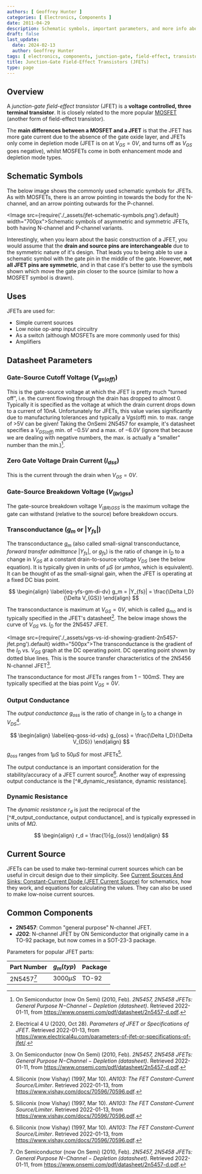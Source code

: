 ```yaml
---
authors: [ Geoffrey Hunter ]
categories: [ Electronics, Components ]
date: 2011-04-29
description: Schematic symbols, important parameters, and more info about junction-gate field-effect transistors (JFETs).
draft: false
last_update:
  date: 2024-02-13
  author: Geoffrey Hunter
tags: [ electronics, components, junction-gate, field-effect, transistors, JFETs, current-source ]
title: Junction-Gate Field-Effect Transistors (JFETs)
type: page
---
```


<WarningIsNotes />

## Overview

A _junction-gate field-effect transistor_ (JFET) is a **voltage controlled, three terminal transistor**. It is closely related to the more popular [MOSFET](/electronics/components/transistors/mosfets/) (another form of field-effect transistor).

The **main differences between a MOSFET and a JFET** is that the JFET has more gate current due to the absence of the gate oxide layer, and JFETs only come in depletion mode (JFET is on at $V_{GS} = 0V$, and turns off as $V_{GS}$ goes negative), whilst MOSFETs come in both enhancement mode and depletion mode types.

## Schematic Symbols

The below image shows the commonly used schematic symbols for JFETs. As with MOSFETs, there is an arrow pointing in towards the body for the N-channel, and an arrow pointing outwards for the P-channel.

<Image src={require('./_assets/jfet-schematic-symbols.png').default} width="700px">Schematic symbols of asymmetric and symmetric JFETs, both having N-channel and P-channel variants.</Image>

Interestingly, when you learn about the basic construction of a JFET, you would assume that the **drain and source pins are interchangeable** due to the symmetric nature of it's design. That leads you to being able to use a schematic symbol with the gate pin in the middle of the gate. However, **not all JFET pins are symmetric**, and in that case it's better to use the symbols shown which move the gate pin closer to the source (similar to how a MOSFET symbol is drawn).

## Uses

JFETs are used for:

* Simple current sources
* Low noise op-amp input circuitry
* As a switch (although MOSFETs are more commonly used for this)
* Amplifiers

## Datasheet Parameters

### Gate-Source Cutoff Voltage ($V_{gs(off)}$)

This is the gate-source voltage at which the JFET is pretty much "turned off", i.e. the current flowing through the drain has dropped to almost 0. Typically it is specified as the voltage at which the drain current drops down to a current of $10nA$. Unfortunately for JFETs, this value varies significantly due to manufacturing tolerances and typically a Vgs(off) min. to max. range of >5V can be given! Taking the OnSemi 2N5457 for example, it's datasheet specifies a $V_{GS(off)}$ min. of $-0.5V$ and a max. of $-6.0V$ (ignore that because we are dealing with negative numbers, the max. is actually a "smaller" number than the min.)[^bib-onsemi-2n5457-ds].

### Zero Gate Voltage Drain Current ($I_{dss}$)

This is the current through the drain when $V_{GS} = 0V$.

### Gate-Source Breakdown Voltage ($V_{(br)gss}$)

The gate-source breakdown voltage $V_{(BR)GSS}$ is the maximum voltage the gate can withstand (relative to the source) before breakdown occurs.

### Transconductance ($g_m$ or $|Y_{fs}|$)

The transconductance $g_m$ (also called small-signal transconductance, _forward transfer admittance_ $|Y_{fs}|$, or $g_{fs}$) is the ratio of change in $I_D$ to a change in $V_{GS}$ at a constant drain-to-source voltage $V_{DS}$ (see the below equation). It is typically given in units of $\mu S$ (or $\mu mhos$, which is equivalent). It can be thought of as the small-signal gain, when the JFET is operating at a fixed DC bias point.

$$
\begin{align}
\label{eq-yfs-gm-di-dv}
g_m = |Y_{fs}| = \frac{\Delta I_D}{\Delta V_{GS}}
\end{align}
$$

The transconductance is maximum at $V_{GS} = 0V$, which is called $g_{mo}$ and is typically specified in the JFET's datasheet[^bib-elec4u-jfet-params]. The below image shows the curve of $V_{GS}$ vs. $I_{D}$ for the 2N5457 JFET.

<Image src={require('./_assets/vgs-vs-id-showing-gradient-2n5457-jfet.png').default} width="500px">The transconductance is the gradient of the $I_D$ vs. $V_{GS}$ graph at the DC operating point. DC operating point shown by dotted blue lines. This is the source transfer characteristics of the 2N5456 N-channel JFET[^bib-onsemi-2n5457-ds].</Image>

The transconductance for most JFETs ranges from $1-100mS$. They are typically specified at the bias point $V_{GS} = 0V.$

### Output Conductance

The _output conductance_ $g_{oss}$ is the ratio of change in $I_D$ to a change in $V_{DS}$[^bib-vishay-an103-fet-curr-source].

$$
\begin{align}
\label{eq-goss-id-vds}
g_{oss} = \frac{\Delta I_D}{\Delta V_{DS}}
\end{align}
$$

$g_{oss}$ ranges from $1\mu S$ to $50\mu S$ for most JFETs[^bib-vishay-an103-fet-curr-source].

The output conductance is an important consideration for the stability/accuracy of a JFET current source[^bib-vishay-an103-fet-curr-source]. Another way of expressing output conductance is the [^#_dynamic_resistance, dynamic resistance].

### Dynamic Resistance

The _dynamic resistance_ $r_d$ is just the reciprocal of the [^#_output_conductance, output conductance], and is typically expressed in units of $M\Omega$.

$$
\begin{align}
r_d = \frac{1}{g_{oss}}
\end{align}
$$

## Current Source

JFETs can be used to make two-terminal current sources which can be useful in circuit design due to their simplicity. See [Current Sources And Sinks: Constant-Current Diode (JFET Current Source)](/docs/electronics/components/current-sources-and-sinks/index.mdx#constant-current-diode-jfet-current-source) for schematics, how they work, and equations for calculating the values. They can also be used to make low-noise current sources.

## Common Components

* **2N5457**: Common "general purpose" N-channel JFET.
* **J202**: N-channel JFET by ON Semiconductor that originally came in a TO-92 package, but now comes in a SOT-23-3 package.

Parameters for popular JFET parts:

| Part Number | $g_m (typ)$ | Package
|-------------|-----------------|---------------
| 2N5457[^bib-onsemi-2n5457-ds] | $3000\mu S$ | TO-92

[^bib-onsemi-2n5457-ds]: On Semiconductor (now On Semi) (2010, Feb). _2N5457, 2N5458 JFETs: General Purpose N−Channel − Depletion (datasheet)_. Retrieved 2022-01-11, from https://www.onsemi.com/pdf/datasheet/2n5457-d.pdf.
[^bib-elec4u-jfet-params]: Electrical 4 U (2020, Oct 28). _Parameters of JFET or Specifications of JFET_. Retrieved 2022-01-13, from https://www.electrical4u.com/parameters-of-jfet-or-specifications-of-jfet/.
[^bib-vishay-an103-fet-curr-source]: Siliconix (now Vishay) (1997, Mar 10). _AN103: The FET Constant-Current Source/Limiter_. Retrieved 2022-01-13, from https://www.vishay.com/docs/70596/70596.pdf.
